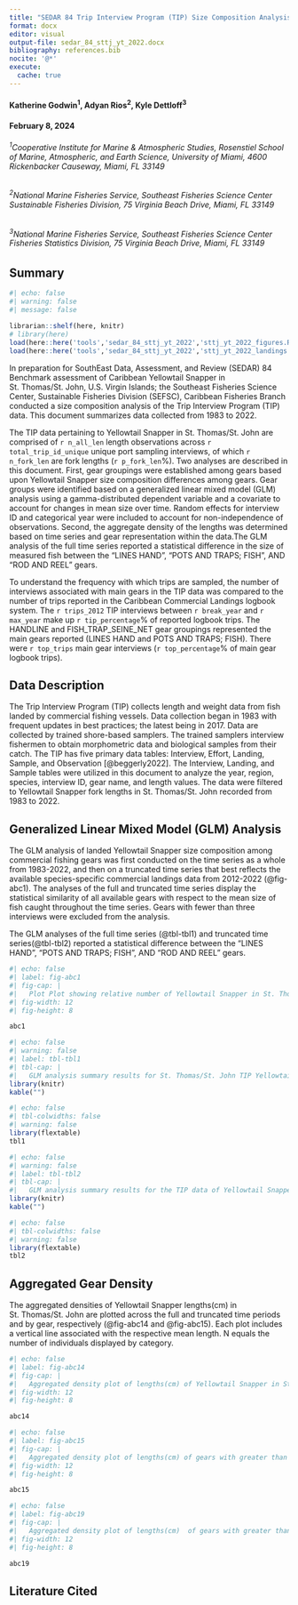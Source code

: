 ```yaml
---
title: "SEDAR 84 Trip Interview Program (TIP) Size Composition Analysis of Yellowtail Snapper (Ocyurus chrysurus) in St. Thomas/St. John, U.S. Caribbean, 1983-2022"
format: docx
editor: visual
output-file: sedar_84_sttj_yt_2022.docx
bibliography: references.bib
nocite: '@*'
execute:
  cache: true
---
```


#### Katherine Godwin^1^, Adyan Rios^2^, Kyle Dettloff^3^

#### February 8, 2024

###### ^1^*Cooperative Institute for Marine & Atmospheric Studies, Rosenstiel School of Marine, Atmospheric, and Earth Science, University of Miami, 4600 Rickenbacker Causeway, Miami, FL 33149*

###### ^2^*National Marine Fisheries Service, Southeast Fisheries Science Center Sustainable Fisheries Division, 75 Virginia Beach Drive, Miami, FL 33149*

###### ^3^*National Marine Fisheries Service, Southeast Fisheries Science Center Fisheries Statistics Division, 75 Virginia Beach Drive, Miami, FL 33149*

\newpage

## Summary

```r
#| echo: false
#| warning: false
#| message: false

librarian::shelf(here, knitr)
# library(here)
load(here::here('tools','sedar_84_sttj_yt_2022','sttj_yt_2022_figures.RData'))
load(here::here('tools','sedar_84_sttj_yt_2022','sttj_yt_2022_landings.RData'))


```

In preparation for SouthEast Data, Assessment, and Review (SEDAR) 84 Benchmark assessment of Caribbean Yellowtail Snapper in St. Thomas/St. John, U.S. Virgin Islands; the Southeast Fisheries Science Center, Sustainable Fisheries Division (SEFSC), Caribbean Fisheries Branch conducted a size composition analysis of the Trip Interview Program (TIP) data. This document summarizes data collected from 1983 to 2022.

The TIP data pertaining to Yellowtail Snapper in St. Thomas/St. John are comprised of `r n_all_len` length observations across `r total_trip_id_unique` unique port sampling interviews, of which `r n_fork_len` are fork lengths (`r p_fork_len`%). Two analyses are described in this document. First, gear groupings were established among gears based upon Yellowtail Snapper size composition differences among gears. Gear groups were identified based on a generalized linear mixed model (GLM) analysis using a gamma-distributed dependent variable and a covariate to account for changes in mean size over time. Random effects for interview ID and categorical year were included to account for non-independence of observations. Second, the aggregate density of the lengths was determined based on time series and gear representation within the data.The GLM analysis of the full time series reported a statistical difference in the size of measured fish between the "LINES HAND", "POTS AND TRAPS; FISH", AND "ROD AND REEL" gears.

To understand the frequency with which trips are sampled, the number of interviews associated with main gears in the TIP data was compared to the number of trips reported in the Caribbean Commercial Landings logbook system. The `r trips_2012` TIP interviews between `r break_year` and `r max_year` make up `r tip_percentage`% of reported logbook trips. The HANDLINE and FISH_TRAP_SEINE_NET gear groupings represented the main gears reported (LINES HAND and POTS AND TRAPS; FISH). There were `r top_trips` main gear interviews (`r top_percentage`% of main gear logbook trips).

\newpage

## Data Description

The Trip Interview Program (TIP) collects length and weight data from fish landed by commercial fishing vessels. Data collection began in 1983 with frequent updates in best practices; the latest being in 2017. Data are collected by trained shore-based samplers. The trained samplers interview fishermen to obtain morphometric data and biological samples from their catch. The TIP has five primary data tables: Interview, Effort, Landing, Sample, and Observation [@beggerly2022]. The Interview, Landing, and Sample tables were utilized in this document to analyze the year, region, species, interview ID, gear name, and length values. The data were filtered to Yellowtail Snapper fork lengths in St. Thomas/St. John recorded from 1983 to 2022.

## Generalized Linear Mixed Model (GLM) Analysis

The GLM analysis of landed Yellowtail Snapper size composition among commercial fishing gears was first conducted on the time series as a whole from 1983-2022, and then on a truncated time series that best reflects the available species-specific commercial landings data from 2012-2022 (@fig-abc1). The analyses of the full and truncated time series display the statistical similarity of all available gears with respect to the mean size of fish caught throughout the time series. Gears with fewer than three interviews were excluded from the analysis.

The GLM analyses of the full time series (@tbl-tbl1) and truncated time series(@tbl-tbl2) reported a statistical difference between the "LINES HAND", "POTS AND TRAPS; FISH", AND "ROD AND REEL" gears.

\newpage

```r
#| echo: false
#| label: fig-abc1
#| fig-cap: |
#|   Plot Plot showing relative number of Yellowtail Snapper in St. Thomas/St. John over time. Each point is color specific to the gear it represents. Gears are arranged from most to least abundant. Gray vertical line denotes the beginning of the truncated time series in 2012. 
#| fig-width: 12
#| fig-height: 8

abc1

```

\newpage

```r
#| echo: false
#| warning: false
#| label: tbl-tbl1
#| tbl-cap: |
#|   GLM analysis summary results for St. Thomas/St. John TIP Yellowtail Snapper fork lengths(cm) from 1983 to 2022. The column titled "group" indicates the group(s) where mean lengths are not statistically different from other gears with matching group number(s). The "n" column indicates the number of unique lengths recorded for each gear. The "Percentage" column indicates the percent of the total recorded lengths for each gear. Gears that make up less than 2% are shaded in gray. 
library(knitr)
kable("")

```

```r
#| echo: false
#| tbl-colwidths: false
#| warning: false
library(flextable)
tbl1

```

\newpage

<!-- ```{r all lengths GLM 2012} -->

<!-- #| echo: false -->

<!-- #| warning: false -->

<!-- #| label: fig-abc2 -->

<!-- #| fig-cap: | -->

<!-- #|   Plot showing relative number of Yellowtail Snapper in St. Thomas/St. John from 2012 to 2022. Each point is color specific to the gear it represents. -->

<!-- #| fig-width: 12 -->

<!-- #| fig-height: 7 -->

<!-- abc2 -->

<!-- ``` -->

```r
#| echo: false
#| warning: false
#| label: tbl-tbl2
#| tbl-cap: |
#|   GLM analysis summary results for the TIP data of Yellowtail Snapper fork lengths in St. Thomas/St. John from 2012 to 2022. The column titled "group" indicates the group(s) where mean lengths are not statistically different from other gears with matching group number(s). The "n" column indicates the number of unique lengths recorded for each gear. The "Percentage" column indicates the percent of the total recorded lengths for each gear. Gears that make up less than 2% are shaded in gray. 
library(knitr)
kable("")

```

```r
#| echo: false
#| tbl-colwidths: false
#| warning: false
library(flextable)
tbl2

```

\newpage

## Aggregated Gear Density

The aggregated densities of Yellowtail Snapper lengths(cm) in St. Thomas/St. John are plotted across the full and truncated time periods and by gear, respectively (@fig-abc14 and @fig-abc15). Each plot includes a vertical line associated with the respective mean length. N equals the number of individuals displayed by category.

```r
#| echo: false
#| label: fig-abc14
#| fig-cap: |
#|   Aggregated density plot of lengths(cm) of Yellowtail Snapper in St. Thomas/St. John, all gears combined. Dotted line represents mean length. 
#| fig-width: 12
#| fig-height: 8

abc14

```

<!-- \newpage -->

<!-- ```{r all lengths agd} -->

<!-- #| echo: false -->

<!-- #| label: fig-abc16 -->

<!-- #| fig-cap: | -->

<!-- #|   Aggregated density plot of lengths measured in centimeters of Yellowtail Snapper in St. Thomas/St. John from 2012 to 2022. Dotted line represents mean length.  -->

<!-- #| fig-width: 12 -->

<!-- #| fig-height: 8 -->

<!-- abc16 -->

<!-- ``` -->

\newpage

```r
#| echo: false
#| label: fig-abc15
#| fig-cap: |
#|   Aggregated density plot of lengths(cm) of gears with greater than 2% representation for Yellowtail Snapper in St. Thomas/St. John from 1983 to 2022. Dotted line represents mean length.
#| fig-width: 12
#| fig-height: 8

abc15

```

```r
#| echo: false
#| label: fig-abc19
#| fig-cap: |
#|   Aggregated density plot of lengths(cm)  of gears with greater than 2% representation for Stoplight Parrotfish in St. Croix from 2012 to 2022. Dotted line represents mean length.
#| fig-width: 12
#| fig-height: 8

abc19

```

\newpage

## Literature Cited
